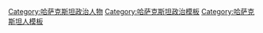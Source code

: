 [[Category:哈萨克斯坦政治人物|Category:哈萨克斯坦政治人物]]
[[Category:哈萨克斯坦政治模板|Category:哈萨克斯坦政治模板]]
[[Category:哈萨克斯坦人模板|Category:哈萨克斯坦人模板]]